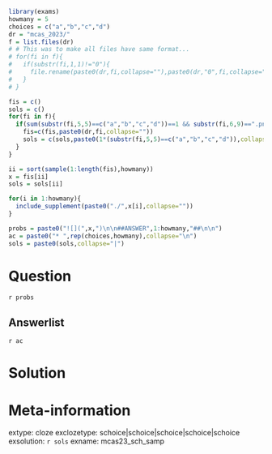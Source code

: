 ```r
library(exams)
howmany = 5
choices = c("a","b","c","d")
dr = "mcas_2023/"
f = list.files(dr)
# # This was to make all files have same format...
# for(fi in f){
#   if(substr(fi,1,1)!="0"){
#     file.rename(paste0(dr,fi,collapse=""),paste0(dr,"0",fi,collapse=""))
#   }
# }

fis = c()
sols = c()
for(fi in f){
  if(sum(substr(fi,5,5)==c("a","b","c","d"))==1 && substr(fi,6,9)==".png"){
    fis=c(fis,paste0(dr,fi,collapse=""))
    sols = c(sols,paste0(1*(substr(fi,5,5)==c("a","b","c","d")),collapse=""))
  }
}

ii = sort(sample(1:length(fis),howmany))
x = fis[ii]
sols = sols[ii]

for(i in 1:howmany){
  include_supplement(paste0("./",x[i],collapse=""))
}

probs = paste0("![](",x,")\n\n##ANSWER",1:howmany,"##\n\n")
ac = paste0("* ",rep(choices,howmany),collapse="\n")
sols = paste0(sols,collapse="|")
```

Question
========

`r probs`

Answerlist
--------

`r ac`


Solution
========




Meta-information
============
extype: cloze
exclozetype: schoice|schoice|schoice|schoice|schoice
exsolution: `r sols`
exname: mcas23_sch_samp
